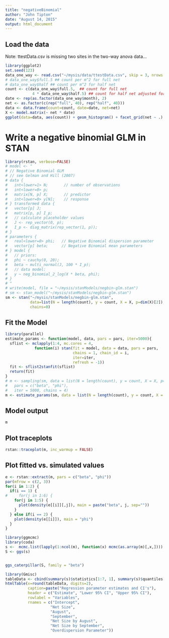 ```yaml
---
title: "negativeBinomial"
author: "John Tipton"
date: "August 14, 2015"
output: html_document
---
```


## Load the data
Note: ttestData.csv is missing two sites in the two-way anova data...

```r
library(ggplot2)
set.seed(123)
data_one_way <- read.csv("~/mysis/data/ttestData.csv", skip = 3, nrows = 40, header = TRUE)
# data_one_way$full.5 ## count per m^2 for full net
# data_one_way$half ## count per m^2 for half net
count <- c(data_one_way$full.5,  ## count for full net
            4 * data_one_way$half.5) ## count for half net adjusted for radius
date <- rep(as.factor(data_one_way$month), 2)
net <- as.factor(c(rep("full", 40), rep("half", 40)))
data <- data.frame(count=count, date=date, net=net)
X <- model.matrix(~ net * date)
ggplot(data=data, aes(count)) + geom_histogram() + facet_grid(net ~ .)
```

# Write a negative binomial GLM in STAN

```r
library(rstan, verbose=FALSE)
# model <- "
# // Negative Binomial GLM
# // see Gelman and Hill (2007)
# data {
#   int<lower=1> N;       // number of observations
#   int<lower=0> p;
#   matrix[N, p] X;       // predictor
#   int<lower=0> y[N];    // response
# } transformed data {
#   vector[p] J;
#   matrix[p, p] I_p;
#   // calculate placeholder values
#   J <- rep_vector(0, p);
#   I_p <- diag_matrix(rep_vector(1, p));
# }
# parameters {
#   real<lower=0> phi;   // Negative Binomial dispersion parameter
#   vector[p] beta;      // Negative Binomial mean parameters
# } model {
#   // priors:
#   phi ~ cauchy(0, 20);
#   beta ~ multi_normal(J, 100 * I_p);
#   // data model:
#   y ~ neg_binomial_2_log(X * beta, phi);
# }
# "
# write(model, file = "~/mysis/stanModels/negbin-glm.stan")
# sm <- stan_model("~/mysis/stanModels/negbin-glm.stan")
sm <- stan("~/mysis/stanModels/negbin-glm.stan", 
           data=list(N = length(count), y = count, X = X, p=dim(X)[2]),
           chains=0)
```
## Fit the Model

```r
library(parallel)
estimate_params <- function(model, data, pars = pars, iter=5000){
  sflist <- mclapply(1:4, mc.cores = 4,
             function(i) stan(fit = model, data = data, pars = pars,
                              chains = 1, chain_id = i,
                              iter=iter,
                              refresh = -1))
  fit <- sflist2stanfit(sflist)
  return(fit)
}
# m <- sampling(sm, data = list(N = length(count), y = count, X = X, p=dim(X)[2]),
#   pars = c("beta", "phi"),
#   iter = 5000, chains = 4)
m <- estimate_params(sm, data = list(N = length(count), y = count, X = X, p=dim(X)[2]),  pars = c("beta", "phi"))
```

## Model output
```r
m
```

## Plot traceplots
```r
rstan::traceplot(m, inc_warmup = FALSE)
```

## Plot fitted vs. simulated values

```r
e <- rstan::extract(m, pars = c("beta", "phi"))
par(mfrow = c(2, 3))
for(i in 1:2) {
  if(i == 1) {
#     for(j in 1:6) {
    for(j in 1:5) {
      plot(density(e[[i]][,j]), main = paste("beta", j, sep=""))
    }
  } else if(i == 2) {
    plot(density(e[[i]]), main = "phi")
  }
}
```


```r
library(ggmcmc)
library(coda)
s <-  mcmc.list(lapply(1:ncol(m), function(x) mcmc(as.array(m)[,x,])))
S <- ggs(s)


ggs_caterpillar(S, family = "beta") 
```


```r
library(Gmisc)
tableData <- cbind(summary(s)$statistics[1:7, 1], summary(s)$quantiles[1:7, c(1, 5)])
htmlTable(x=round(tableData, digits=2),
          caption=paste("Regression parameter estimates and CI's"),
          header = c("Estimate", "Lower 95% CI", "Upper 95% CI"),
          rowlabel = "Variables",
          rnames = c("Intercept",
                    "Net Size",
                    "August",
                    "September",
                    "Net Size by August",
                    "Net Size by September",
                    "Overdispersion Parameter"))
```

